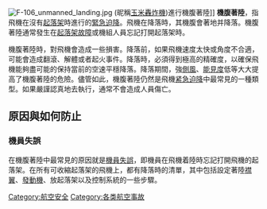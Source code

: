 {{unreferenced|time=2012-02-18T07:50:33+00:00}}
[[Image:F-106_unmanned_landing.jpg|thumb]] (昵稱[[玉米轟炸機|玉米轟炸機]])進行機腹著陸]]
'''機腹著陸'''，指飛機在沒有[[起落架|起落架]]時進行的[[緊急迫降|緊急迫降]]。飛機在降落時，其機腹會著地并降落。機腹著陸通常發生在[[起落架故障|起落架故障]]或機組人員忘記打開起落架時。

機腹著陸時，對飛機會造成一些損害。降落前，如果飛機速度太快或角度不合適，可能會造成翻滾、解體或者起火事件。降落時，必須得到極高的精確度，以確保飛機能夠盡可能的保持當前的空速平穩降落。降落期間，強[[側風|側風]]、[[能見度|能見度]]低等大大提高了機腹著陸的危險。儘管如此，機腹著陸仍然是飛機[[紧急迫降|紧急迫降]]中最常見的一種類型。如果嚴謹認真地去執行，通常不會造成人員傷亡。

== 原因與如何防止 ==
=== 機員失誤 ===
在機腹著陸中最常見的原因就是[[機員失誤|機員失誤]]，即機員在飛機着陸時忘記打開飛機的起落架。在所有可收縮起落架的飛機上，都有降落時的清單，其中包括設定著陸[[襟翼|襟翼]]、[[發動機|發動機]]、放起落架以及控制系統的一些步驟。

{{航空小作品}}

[[Category:航空安全|Category:航空安全]]
[[Category:各类航空事故|Category:各类航空事故]]